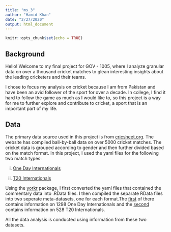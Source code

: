 ```yaml
---
title: "ms_3"
author: "Hamid Khan"
date: "2/27/2020"
output: html_document
---
```


```r
knitr::opts_chunk$set(echo = TRUE)
```

## Background

Hello! Welcome to my final project for GOV - 1005, where I analyze granular data on over a thousand cricket matches to glean interesting insights about the leading cricketers and their teams. 

I chose to focus my analysis on cricket because I am from Pakistan and have been an avid follower of the sport for over a decade. In college, I find it hard to follow the game as much as I would like to, so this project is a way for me to further explore and contribute to cricket, a sport that is an important part of my life. 


## Data

The primary data source used in this project is from [cricsheet.org](cricsheet.org). The website has compiled ball-by-ball data on over 5000 cricket matches. The cricket data is grouped according to gender and then further divided based on the match format. In this project, I used the yaml files for the following two match types: 

i) [One Day Internationals](https://cricsheet.org/downloads/odis_male.zip)

ii) [T20 Internationals](https://cricsheet.org/downloads/t20s_male.zip)

Using the [yorkr](https://cran.r-project.org/web/packages/yorkr/yorkr.pdf) package, I first converted the yaml files that contained the commentary data into .RData files. I then compiled the separate RData files into two seperate meta-datasets, one for each format.The [first](https://github.com/hak7980/Final-Project---GOV---1005/blob/master/raw-data/odimetadata.RData) of there contains information on 1298 One Day Internationals and the [second](https://github.com/hak7980/Final-Project---GOV---1005/blob/master/raw-data/t20metadata.RData) contains information on 528 T20 Internationals. 

All the data analysis is conducted using information from these two datasets. 

